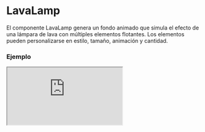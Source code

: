 # LavaLamp

El componente LavaLamp genera un fondo animado que simula el efecto de una lámpara de lava con múltiples elementos flotantes. Los elementos pueden personalizarse en estilo, tamaño, animación y cantidad.


### Ejemplo

<Iframe minHeightIframe="30dvh" src="https://fenextjs-component-storybook.vercel.app/iframe.html?args=&id=lavalamp-lavalamp--index&viewMode=story" />

### Importación

Para importar el componente LavaLamp, se puede hacer desde fenextjs

```tsx copy
import { LavaLamp } from "fenextjs";
```

### Parámetros

| Parámetro | Tipo | Requerido | Default | Descripcion |
| --------- | ---- | --------- | ------- | ----------- |
| nItems | number | no | 20 | Número de elementos flotantes en la lámpara de lava. |
| styles | CSSProperties | no | \{ width: "100%", height: "500px",background: "linear-gradient(45deg,var(--fenext-color-blue) 0%,var(--fenext-color-teal) 100%)"\} | Estilos generales aplicados al contenedor de la lámpara de lava. |
| stylesElement | LavaLampStylesElement[] | no |  | Estilos aplicados a los elementos individuales flotantes en la lámpara de lava. |
| ranges | LavaLampRangeStylesProps | no | \{\} | Propiedades de rango aleatorio para determinar el movimiento, escala y posición de los elementos. |
| className | string | no | '' | Clase CSS adicional para personalizar el contenedor del componente. |

### Storybook

Para ver el storybook del componente lo puede hacer con este [link](https://fenextjs-component-storybook.vercel.app/?path=/story/lavalamp-lavalamp--index)

### Usos

- Uso básico

```tsx copy
<LavaLamp />
```

- Con estilos personalizados

```tsx copy
<LavaLamp styles={{ width: '80%', height: '600px' }} />
```

- Con elementos personalizados

```tsx copy
<LavaLamp stylesElement={[{ width: '200px', background: 'red' }]} />
```

